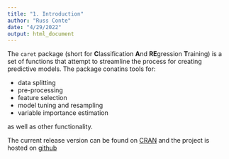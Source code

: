 ```yaml
---
title: "1. Introduction"
author: "Russ Conte"
date: "4/29/2022"
output: html_document
---
```


The `caret` package (short for **C**lassification **A**nd **RE**gression **T**raining) is a set of functions that attempt to streamline the process for creating predictive models. The package conatins tools for:

- data splitting
- pre-processing
- feature selection
- model tuning and resampling
- variable importance estimation

as well as other functionality.

The current release version can be found on [CRAN](http://cran.r-project.org/web/packages/caret/) and the project is hosted on [github](https://github.com/topepo/caret)